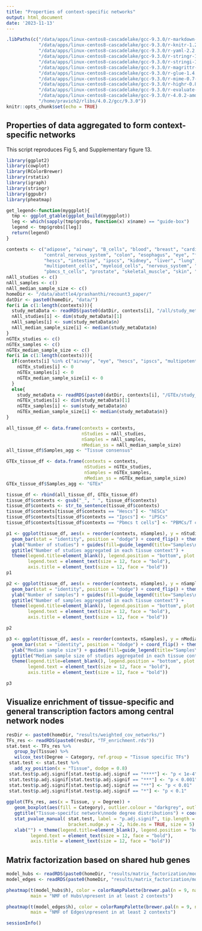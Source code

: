 ```yaml
---
title: "Properties of context-specific networks"
output: html_document
date: '2023-11-13'
---
```


```r
.libPaths(c("/data/apps/linux-centos8-cascadelake/gcc-9.3.0/r-markdown-1.1-g65guwxov2k2maedod2wedfr5jon6egu/rlib/R/library", 
            "/data/apps/linux-centos8-cascadelake/gcc-9.3.0/r-knitr-1.28-cn7dhiz6mwl53op4gpecto35sljr4muz/rlib/R/library", 
            "/data/apps/linux-centos8-cascadelake/gcc-9.3.0/r-yaml-2.2.0-ttbd4ipwa5jccbl733saf7c2zijmdixr/rlib/R/library", 
            "/data/apps/linux-centos8-cascadelake/gcc-9.3.0/r-stringr-1.4.0-qbr2amu2xnxkicncfgvu7klzll4dg46v/rlib/R/library",
            "/data/apps/linux-centos8-cascadelake/gcc-9.3.0/r-stringi-1.4.3-n22ruwgbot2i3becz3comesic75s47r6/rlib/R/library", 
            "/data/apps/linux-centos8-cascadelake/gcc-9.3.0/r-magrittr-1.5-wy6q2ditqph62m4dib33mds3wsbluj7g/rlib/R/library", 
            "/data/apps/linux-centos8-cascadelake/gcc-9.3.0/r-glue-1.4.1-5ejojwbzonzsvkmwa7o2h57gpbsutbl4/rlib/R/library", 
            "/data/apps/linux-centos8-cascadelake/gcc-9.3.0/r-mime-0.7-n4hlpgd2g5fdbt3idl374eftb2utep3r/rlib/R/library", 
            "/data/apps/linux-centos8-cascadelake/gcc-9.3.0/r-highr-0.8-rcw4hovy72yo4wj6mfrgtgbkovlqb3fg/rlib/R/library", 
            "/data/apps/linux-centos8-cascadelake/gcc-9.3.0/r-evaluate-0.14-laasv6wsxntd3ht34ydl4ott7zzfthko/rlib/R/library", 
            "/data/apps/linux-centos8-cascadelake/gcc-9.3.0/r-4.0.2-amdvcpog4ugspqwwx3ari7pzkmckelu6/rlib/R/library", 
            "/home/pravich2/rlibs/4.0.2/gcc/9.3.0"))
knitr::opts_chunk$set(echo = TRUE)
```

## Properties of data aggregated to form context-specific networks

This script reproduces Fig 5, and Supplementary figure 13. 

```r
library(ggplot2)
library(cowplot)
library(RColorBrewer)
library(rstatix)
library(igraph)
library(stringr)
library(ggpubr)
library(pheatmap)

get_legend<-function(myggplot){
  tmp <- ggplot_gtable(ggplot_build(myggplot))
  leg <- which(sapply(tmp$grobs, function(x) x$name) == "guide-box")
  legend <- tmp$grobs[[leg]]
  return(legend)
}

contexts <- c("adipose", "airway", "B_cells", "blood", "breast", "cardiac", 
              "central_nervous_system", "colon", "esophagus", "eye", "fibroblasts", 
              "hescs", "intestine", "ipscs", "kidney", "liver", "lung", 
              "multipotent_cells", "myeloid_cells", "nervous_system", "pancreas", 
              "pbmcs_t_cells", "prostate", "skeletal_muscle", "skin", "stomach", "vascular")
nAll_studies <- c()
nAll_samples <- c()
nAll_median_sample_size <- c()
homeDir <- "/data/abattle4/prashanthi/recount3_paper/"
datDir <- paste0(homeDir, "data/")
for(i in c(1:length(contexts))){
  study_metaData <- readRDS(paste0(datDir, contexts[i], "/all/study_metaData.rds"))
  nAll_studies[i] <- dim(study_metaData)[1]
  nAll_samples[i] <- sum(study_metaData$n)
  nAll_median_sample_size[i] <- median(study_metaData$n)
}
nGTEx_studies <- c()
nGTEx_samples <- c()
nGTEx_median_sample_size <- c()
for(i in c(1:length(contexts))){
  if(contexts[i] %in% c("airway", "eye", "hescs", "ipscs", "multipotent_cells", "myeloid_cells", "pbmcs_t_cells")){
    nGTEx_studies[i] <- 0
    nGTEx_samples[i] <- 0
    nGTEx_median_sample_size[i] <- 0
  }
  else{
    study_metaData <- readRDS(paste0(datDir, contexts[i], "/GTEx/study_metaData.rds"))
    nGTEx_studies[i] <- dim(study_metaData)[1]
    nGTEx_samples[i] <- sum(study_metaData$n)
    nGTEx_median_sample_size[i] <- median(study_metaData$n)}
}

all_tissue_df <- data.frame(contexts = contexts,
                            nStudies = nAll_studies, 
                            nSamples = nAll_samples, 
                            nMedian_ss = nAll_median_sample_size)
all_tissue_df$Samples_agg <- "Tissue consensus"

GTEx_tissue_df <- data.frame(contexts = contexts, 
                             nStudies = nGTEx_studies, 
                             nSamples = nGTEx_samples, 
                             nMedian_ss = nGTEx_median_sample_size)
GTEx_tissue_df$Samples_agg <- "GTEx"

tissue_df <- rbind(all_tissue_df, GTEx_tissue_df)
tissue_df$contexts <- gsub("_", " ", tissue_df$contexts)
tissue_df$contexts <- str_to_sentence(tissue_df$contexts)
tissue_df$contexts[tissue_df$contexts == "Hescs"] <- "hESCs"
tissue_df$contexts[tissue_df$contexts == "Ipscs"] <- "iPSCs"
tissue_df$contexts[tissue_df$contexts == "Pbmcs t cells"] <- "PBMCs/T cells"

```


```r
p1 <- ggplot(tissue_df, aes(x = reorder(contexts, nSamples), y = nStudies, fill = Samples_agg)) + 
  geom_bar(stat = "identity", position = "dodge") + coord_flip() + theme_classic() + xlab("") +
  ylab("Number of studies") + guides(fill=guide_legend(title="Samples\naggregated")) + scale_fill_brewer(palette = "Set1") +
  ggtitle("Number of studies aggregated in each tissue context") +
  theme(legend.title=element_blank(), legend.position = "bottom", plot.title = element_text(face="bold", size = 16), axis.text = element_text(size = 12, face = "bold"), 
        legend.text = element_text(size = 12, face = "bold"), 
        axis.title = element_text(size = 12, face = "bold"))
p1
```

```r
p2 <- ggplot(tissue_df, aes(x = reorder(contexts, nSamples), y = nSamples, fill = Samples_agg)) + 
  geom_bar(stat = "identity", position = "dodge") + coord_flip() + theme_classic() + xlab("") +
  ylab("Number of samples") + guides(fill=guide_legend(title="Samples\naggregated")) + scale_fill_brewer(palette = "Set1")+
  ggtitle("Number of samples aggregated in each tissue context") +
  theme(legend.title=element_blank(), legend.position = "bottom", plot.title = element_text(face="bold", size = 16), axis.text = element_text(size = 12, face = "bold"), 
        legend.text = element_text(size = 12, face = "bold"), 
        axis.title = element_text(size = 12, face = "bold"))

p2
```

```r
p3 <- ggplot(tissue_df, aes(x = reorder(contexts, nSamples), y = nMedian_ss, fill = Samples_agg)) + 
  geom_bar(stat = "identity", position = "dodge") + coord_flip() + theme_classic() + xlab("") +
  ylab("Median sample size") + guides(fill=guide_legend(title="Samples\naggregated")) + scale_fill_brewer(palette = "Set1") +
  ggtitle("Median sample size of studies aggregated in each tissue context")+
  theme(legend.title=element_blank(), legend.position = "bottom", plot.title = element_text(face="bold", size = 16), axis.text = element_text(size = 12, face = "bold"), 
        legend.text = element_text(size = 12, face = "bold"), 
        axis.title = element_text(size = 12, face = "bold"))

p3
```

## Visualize enrichment of tissue-specific and general transcription factors among central network nodes

```r
resDir <- paste0(homeDir, "results/weighted_cov_networks/")
TFs_res <- readRDS(paste0(resDir, "TF_enrichment.rds"))
stat.test <- TFs_res %>%
   group_by(Tissue) %>%
   wilcox_test(Degree ~ Category, ref.group = "Tissue specific TFs")
 stat.test <- stat.test %>%
   add_xy_position(x = "Tissue", dodge = 0.8)
 stat.test$p.adj.signif[stat.test$p.adj.signif == "****"] <- "p < 1e-4"
 stat.test$p.adj.signif[stat.test$p.adj.signif == "***"] <- "p < 0.001"
 stat.test$p.adj.signif[stat.test$p.adj.signif == "**"] <- "p < 0.01"
 stat.test$p.adj.signif[stat.test$p.adj.signif == "*"] <- "p < 0.1"
 
ggplot(TFs_res, aes(x = Tissue, y = Degree)) + 
   geom_boxplot(aes(fill = Category), outlier.colour = "darkgrey", outlier.size =  0.5) + theme_classic() +
   ggtitle("Tissue-specific network\nnode degree distributions") + coord_flip() +
   stat_pvalue_manual( stat.test, label = "p.adj.signif", tip.length = 0.01,
                       bracket.nudge.y = -2, hide.ns = TRUE, size = 5) + 
   xlab("") + theme(legend.title=element_blank(), legend.position = "bottom", plot.title = element_text(face="bold", size = 16), axis.text = element_text(size = 12, face = "bold"), 
         legend.text = element_text(size = 12, face = "bold"), 
         axis.title = element_text(size = 12, face = "bold"))


```

## Matrix factorization based on shared hub genes

```r
model_hubs <- readRDS(paste0(homeDir, "results/matrix_factorization/model_hubs.rds"))
model_edges <- readRDS(paste0(homeDir, "results/matrix_factorization/model_edges.rds"))

pheatmap(t(model_hubs$h), color = colorRampPalette(brewer.pal(n = 9, name ="Blues"))(100),
         main = "NMF of Hubs\npresent in at least 2 contexts")

```
```r
pheatmap(t(model_edges$h), color = colorRampPalette(brewer.pal(n = 9, name ="Greens"))(100),
         main = "NMF of Edges\npresent in at least 2 contexts")

```

```r
sessionInfo()
```

